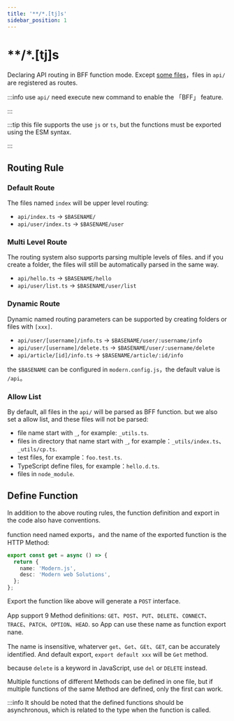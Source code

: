 ```yaml
---
title: '**/*.[tj]s'
sidebar_position: 1
---
```

# **/*.[tj]s

Declaring API routing in BFF function mode. Except [some files](/apis/app/hooks/api/functions/api#allow-list)，files in `api/` are registered as routes.

:::info
use `api/` need execute new command to enable the 「BFF」 feature.

:::

:::tip
this file supports the use `js` or `ts`, but the functions must be exported using the ESM syntax.

:::

## Routing Rule

### Default Route

The files named `index` will be upper level routing:

- `api/index.ts` -> `$BASENAME/`
- `api/user/index.ts` -> `$BASENAME/user`

### Multi Level Route

The routing system also supports parsing multiple levels of files. and if you create a folder, the files will still be automatically parsed in the same way.

- `api/hello.ts` -> `$BASENAME/hello`
- `api/user/list.ts` -> `$BASENAME/user/list`

### Dynamic Route

Dynamic named routing parameters can be supported by creating folders or files with `[xxx]`.

- `api/user/[username]/info.ts` -> `$BASENAME/user/:username/info`
- `api/user/[username]/delete.ts` -> `$BASENAME/user/:username/delete`
- `api/article/[id]/info.ts` -> `$BASENAME/article/:id/info`

the `$BASENAME` can be configured in `modern.config.js`，the default value is `/api`。

### Allow List

By default, all files in the `api/` will be parsed as BFF function. but we also set a allow list, and these files will not be parsed:

- file name start with `_`, for example: `_utils.ts`.
- files in directory that name start with `_`, for example：`_utils/index.ts`、`_utils/cp.ts`.
- test files, for example：`foo.test.ts`.
- TypeScript define files, for example：`hello.d.ts`.
- files in `node_module`.

## Define Function

In addition to the above routing rules, the function definition and export in the code also have conventions.

function need named exports，and the name of the exported function is the HTTP Method:

```ts
export const get = async () => {
  return {
    name: 'Modern.js',
    desc: 'Modern web Solutions',
  };
};
```

Export the function like above will generate a `POST` interface.

App support 9 Method definitions: `GET`、`POST`、`PUT`、`DELETE`、`CONNECT`、`TRACE`、`PATCH`、`OPTION`、`HEAD`. so App can use these name as function export nane.

The name is insensitive, whaterver `get`、`Get`、`GEt`、`GET`, can be accurately identified. And default export, `export default xxx` will be `Get` method.

because `delete` is a keyword in JavaScript, use `del` or `DELETE` instead.

Multiple functions of different Methods can be defined in one file, but if multiple functions of the same Method are defined, only the first can work.

:::info
It should be noted that the defined functions should be asynchronous, which is related to the type when the function is called.
